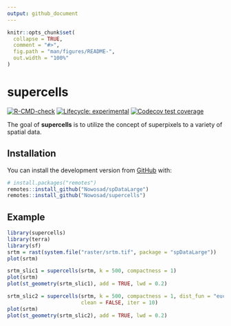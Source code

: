 ```yaml
---
output: github_document
---
```


<!-- README.md is generated from README.Rmd. Please edit that file -->

```r
knitr::opts_chunk$set(
  collapse = TRUE,
  comment = "#>",
  fig.path = "man/figures/README-",
  out.width = "100%"
)
```

# supercells

  <!-- badges: start -->
  [![R-CMD-check](https://github.com/Nowosad/supercells/workflows/R-CMD-check/badge.svg)](https://github.com/Nowosad/supercells/actions)
  [![Lifecycle: experimental](https://img.shields.io/badge/lifecycle-experimental-orange.svg)](https://lifecycle.r-lib.org/articles/stages.html#experimental)
  [![Codecov test coverage](https://codecov.io/gh/Nowosad/supercells/branch/master/graph/badge.svg)](https://codecov.io/gh/Nowosad/supercells?branch=master)
  <!-- badges: end -->

The goal of **supercells** is to utilize the concept of superpixels to a variety of spatial data. 

## Installation

<!-- You can install the released version of supercells from [CRAN](https://CRAN.R-project.org) with: -->

<!-- ``` r -->
<!-- install.packages("supercells") -->
<!-- ``` -->

You can install the development version from [GitHub](https://github.com/) with:

``` r
# install.packages("remotes")
remotes::install_github("Nowosad/spDataLarge")
remotes::install_github("Nowosad/supercells")
```
## Example

```r
library(supercells)
library(terra)
library(sf)
srtm = rast(system.file("raster/srtm.tif", package = "spDataLarge"))
plot(srtm)
```

```r
srtm_slic1 = supercells(srtm, k = 500, compactness = 1)
plot(srtm)
plot(st_geometry(srtm_slic1), add = TRUE, lwd = 0.2)
```

```r
srtm_slic2 = supercells(srtm, k = 500, compactness = 1, dist_fun = "euclidean", 
                        clean = FALSE, iter = 10)
plot(srtm)
plot(st_geometry(srtm_slic2), add = TRUE, lwd = 0.2)
```
